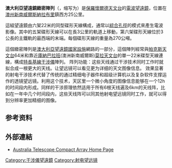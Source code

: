 {{Infobox Telescope
| bgcolour = 
| name = 澳大利亞望遠鏡緻密陣列
| image = [[Image:ATCA_Radio_Telescope_Narrabri_2005_12_21.jpg|250px]]
| caption = 安裝在軌道上的碟形天線
| organization = [[保羅懷爾德天文台|保羅懷爾德天文台]]
| location = 
| coords = 
| altitude = 
| weather = 
| wavelength = 
| built = 
| website = http://www.narrabri.atnf.csiro.au/
| style = 
| diameter = 
| angular_resolution = 
| area = 
| focal_length = 
| mounting = 
| dome = 
}}

'''澳大利亞望遠鏡緻密陣列'''（{{lang-en|'''Australia Telescope Compact Array'''}}，缩写为{{lang|en|'''ATCA'''}}）是[[保羅懷爾德天文台|保羅懷爾德天文台]]的[[電波望遠鏡|電波望遠鏡]]，位置在[[澳州|澳州]][[新南威爾斯|新南威爾斯]][[納拉布里|納拉布里]]鎮西方25公里。

這組望遠鏡由六架22米的同型碟形天線構成，通常以[[綜合孔徑|綜合孔徑]]的模式來產生電波影像。其中的五架碟形天線可以在長3公里的軌道上移動，第六架碟形天線位於3公長的主鐵軌的最西端的末端。每個碟形天線的重量為270公噸。

這個緻密陣列是[[澳大利亞望遠鏡國家設施|澳大利亞望遠鏡國家設施]]網路的一部分，這個陣列經常與[[帕克斯天文台|帕克斯天文台]]64米和靠近[[庫納巴拉班|庫納巴拉班]](澳洲新南威爾斯)[[莫拉天文台|莫拉天文台]]的單一22米碟型天線連線，構成[[特長基線干涉儀|特長基線干涉儀]]陣列。
阵列功能：这些天线通过干涉技术同时工作时就拟合成一根更大的天线。让望远镜可以看见更为详细的天文图像信息。
效果显著的射电干涉技术代替了传统的通过精细电子器件和超级计算机以及复杂软件支撑运作的透镜望远镜。利用这个技术，天区里一个微小角度的图像信息能够在一个12h的时间段内形成。同样的干涉原理依然适用于所有6根天线遍及6km的天线阵，比如在一年中几个时间段内，这些天线阵可以同其他射电望远镜同时工作，就可以得到分辨率更加精细的图像。

== 参考资料 ==
{{reflist}}

== 外部連結 ==
* [http://www.narrabri.atnf.csiro.au/ Australia Telescope Compact Array Home Page] {{WebCite|url=https://www.webcitation.org/69NF2INdY?url=http://www.narrabri.atnf.csiro.au/ |date=20120723145546 |dateformat=iso }}
{{Radio astronomy}}

{{coord|30|18|46|S|149|33|01|E|region:AU_type:landmark|display=title}}

{{Authority control}}
[[Category:干涉儀望遠鏡|Category:干涉儀望遠鏡]]
[[Category:射电望远镜|Category:射电望远镜]]